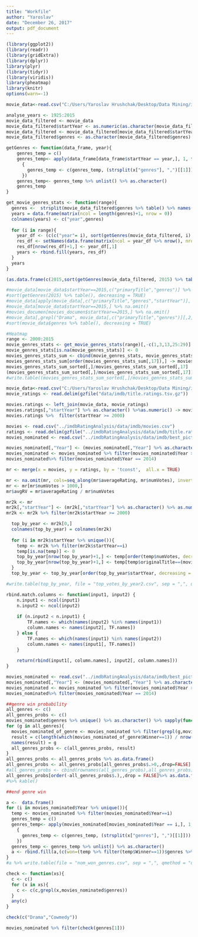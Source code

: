 ```yaml
---
title: "Workfile"
author: "Yaroslav"
date: "December 26, 2017"
output: pdf_document
---
```


```r
(library(ggplot2)) 
(library(readr)) 
(library(gridExtra))
(library(dplyr))
library(plyr)
(library(tidyr))
(library(viridis))
library(pheatmap)
library(knitr)
options(warn=-1)
```


```r
movie_data<-read.csv("C:/Users/Yaroslav Hrushchak/Desktop/Data Mining/imdbRatingAnalysis/data/imdb/movies.csv")
```

```r
analyse_years <- 1925:2015
movie_data_filtered <- movie_data
movie_data_filtered$startYear <- as.numeric(as.character(movie_data_filtered$startYear))
movie_data_filtered <- movie_data_filtered[movie_data_filtered$startYear %in% analyse_years, ]
movie_data_filtered$genres <- as.character(movie_data_filtered$genres)

getGenres <- function(data_frame, year){
    genres_temp = c()
    genres_temp<- apply(data_frame[data_frame$startYear == year,], 1, function(x)
      {
        genres_temp <- c(genres_temp, (strsplit(x["genres"], ",")[[1]]))
      })
    genres_temp<- genres_temp %>% unlist() %>% as.character()
    genres_temp
}

get_movie_genres_stats <- function(range){
  genres <-  strsplit(movie_data_filtered$genres %>% table() %>% names() %>% paste(collapse=','), ",")[[1]] %>% unique()
  years = data.frame(matrix(ncol = length(genres)+1, nrow = 0))
  colnames(years) <- c("year",genres)
  
  for (i in range){
    year_df <- (c(c("year"= i), sort(getGenres(movie_data_filtered, i) %>% table(), decreasing = TRUE))) %>% as.data.frame()
    res_df <- setNames(data.frame(matrix(ncol = year_df %>% nrow(), nrow=0)), (year_df %>% rownames()))
    res_df[nrow(res_df)+1,] <- year_df[,1]
    years <- rbind.fill(years, res_df)
  }
  years
}

(as.data.frame(c(2015,sort(getGenres(movie_data_filtered, 2015) %>% table(), decreasing = TRUE))))

#movie_data[movie_data$startYear==2015,c("primaryTitle","genres")] %>% na.omit() %>% filter(as.list(genres))
#sort(getGenres(2015) %>% table(), decreasing = TRUE)
#movie_data[apply(movie_data[,c("primaryTitle","genres","startYear")], 1, function(x){grepl("Fantastica",(x[2] %>% as.character()))}),c("primaryTitle","genres","startYear")] -> movies_documen
#movie_data[movie_data$startYear==2015,] %>% na.omit()
#movies_documen[movies_documen$startYear==2015,] %>% na.omit()
#movie_data[,grepl("Drama", movie_data[,c("primaryTitle","genres")][,2]%>% as.character())]
#sort(movie_data$genres %>% table(), decreasing = TRUE)
```

```r
#Heatmap
range <- 2000:2015
movie_genres_stats <- get_movie_genres_stats(range)[,-c(1,3,13,25:29)] %>% (t)
movie_genres_stats[is.na(movie_genres_stats)] <- 0
movies_genres_stats_sum <- cbind(movie_genres_stats, movie_genres_stats %>% rowSums()) 
movies_genres_stats_sum[order(movies_genres_stats_sum[,17]),] -> movies_genres_stats_sum_sorted
movies_genres_stats_sum_sorted[,]/movies_genres_stats_sum_sorted[,17]
(movies_genres_stats_sum_sorted[,]/movies_genres_stats_sum_sorted[,17])[,-ncol(movies_genres_stats_sum_sorted)]%>% pheatmap(cluster_rows=F,cluster_cols=F, labels_row = colnames(movie_genres_stats) , labels_col = seq(min(range), max(range)), by=1)
#write.table((movies_genres_stats_sum_sorted[,]/movies_genres_stats_sum_sorted[,92])[,-ncol(movies_genres_stats_sum_sorted)], file = "genres_heatmap.csv", sep = ",", qmethod = "double")
```


```r
movie_data<-read.csv("C:/Users/Yaroslav Hrushchak/Desktop/Data Mining/imdbRatingAnalysis/data/imdb/movies.csv")
movie_ratings <- read.delim(gzfile("data/imdb/title.ratings.tsv.gz"))

movies.ratings <- left_join(movie_data, movie_ratings)
movies.ratings[,"startYear"] %>% as.character() %>%as.numeric() -> movies.ratings[,"startYear"]
movies.ratings %>%  filter(startYear >= 2000)
```



```r
movies <- read.csv("../imdbRatingAnalysis/data/imdb/movies.csv")
ratings <- read.delim(gzfile("../imdbRatingAnalysis/data/imdb/title.ratings.tsv.gz"))
movies_nominated <- read.csv("../imdbRatingAnalysis/data/imdb/best_pictures_nom2.csv")

movies_nominated[,"Year"] <- (movies_nominated[,"Year"] %>% as.character() %>% as.numeric())
movies_nominated <- movies_nominated %>% filter(movies_nominated$Year >= 2000)
movies_nominated%>% filter(movies_nominated$Year == 2014)

mr <- merge(x = movies, y = ratings, by = 'tconst',  all.x = TRUE)

mr <- na.omit(mr, cols=seq_along(mr$averageRating, mr$numVotes), invert=FALSE)
mr <- mr[mr$numVotes > 1000,]
mr$avgRV = mr$averageRating / mr$numVotes

mr2k <- mr
mr2k[,"startYear"] <- (mr2k[,"startYear"] %>% as.character() %>% as.numeric())
mr2k <- mr2k %>% filter(mr2k$startYear >= 2000)

  top_by_year <- mr2k[0,]
  colnames(top_by_year) = colnames(mr2k)
  
  for (i in mr2k$startYear %>% unique()){
    temp <- mr2k %>% filter(mr2k$startYear==i)
    temp[is.na(temp)] <- 0
    top_by_year[nrow(top_by_year)+1,] <- temp[order(temp$numVotes, decreasing = TRUE),][1,]
    top_by_year[nrow(top_by_year)+1,] <- temp[temp$originalTitle==(movies_nominated[movies_nominated$Year==i & movies_nominated$Winner==1,]$Name %>% as.character()),]
  }
  top_by_year <- top_by_year[order(top_by_year$startYear, decreasing = FALSE),]

#write.table(top_by_year, file = "top_votes_by_year2.csv", sep = ",", qmethod = "double")
```

```r
rbind.match.columns <- function(input1, input2) {
    n.input1 <- ncol(input1)
    n.input2 <- ncol(input2)
 
    if (n.input2 < n.input1) {
        TF.names <- which(names(input2) %in% names(input1))
        column.names <- names(input2[, TF.names])
    } else {
        TF.names <- which(names(input1) %in% names(input2))
        column.names <- names(input1[, TF.names])
    }
 
    return(rbind(input1[, column.names], input2[, column.names]))
}
```


```r
movies_nominated <- read.csv("../imdbRatingAnalysis/data/imdb/best_pictures_nom2.csv")
movies_nominated[,"Year"] <- (movies_nominated[,"Year"] %>% as.character() %>% as.numeric())
movies_nominated <- movies_nominated %>% filter(movies_nominated$Year >= 2000)
movies_nominated%>% filter(movies_nominated$Year == 2014)

##genre win probability
all_genres <- c()
all_genres_probs <- c()
movies_nominated$genres %>% unique() %>% as.character() %>% sapply(function(x){c(all_genres, strsplit(x, ",")[[1]])}) %>% unlist() %>% as.character() %>% unique() -> all_genres
for (g in all_genres){
  movies_nominated_of_genre <- movies_nominated %>% filter(grepl(g,movies_nominated$genres))
  result = c(length(which(movies_nominated_of_genre$Winner==1)) / nrow(movies_nominated_of_genre))
  names(result) = g
  all_genres_probs <- c(all_genres_probs, result)
}
all_genres_probs <- all_genres_probs %>% as.data.frame() 
all_genres_probs <- all_genres_probs[all_genres_probs$.>0,,drop=FALSE]
#all_genres_probs <- cbind(rownames(all_genres_probs),all_genres_probs)
all_genres_probs[order(-all_genres_probs$.),,drop = FALSE]%>% as.data.frame() #%>% write.table(file = "nom_genres_prob_2k.csv", sep = ",", qmethod = "double")
#%>% kable() 

##end genre win

a <-  data.frame()
for (i in movies_nominated$Year %>% unique()){
  temp <- movies_nominated %>% filter(movies_nominated$Year==i)
  genres_temp = c()
  genres_temp<- apply(movies_nominated[movies_nominated$Year == i,], 1, function(x)
    {
      genres_temp <- c(genres_temp, (strsplit(x["genres"], ",")[[1]]))
    })
  genres_temp <- genres_temp %>% unlist() %>% as.character()
  a <- rbind.fill(a,(c(won=(temp %>% filter(temp$Winner==1))$genres %>% as.character(), nom=genres_temp %>% unique())) %>% as.data.frame() %>% t() %>% as.data.frame())# %>% print()
}
#a %>% write.table(file = "nom_won_genres.csv", sep = ",", qmethod = "double")

check <- function(xs){
  c <- c()
  for (x in xs){
    c <- c(c,grepl(x,movies_nominated$genres))
  }
  any(c)
}

check(c("Drama","Cowmedy"))

movies_nominated %>% filter(check(genres[1]))
```

